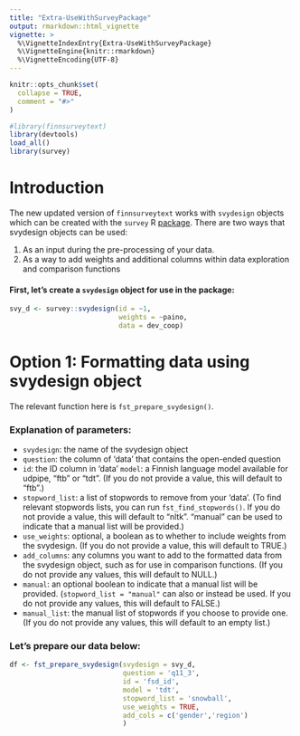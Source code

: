 ```yaml
---
title: "Extra-UseWithSurveyPackage"
output: rmarkdown::html_vignette
vignette: >
  %\VignetteIndexEntry{Extra-UseWithSurveyPackage}
  %\VignetteEngine{knitr::rmarkdown}
  %\VignetteEncoding{UTF-8}
---
```


```r
knitr::opts_chunk$set(
  collapse = TRUE,
  comment = "#>"
)
```

```r
#library(finnsurveytext)
library(devtools)
load_all()
library(survey)
```

# Introduction

The new updated version of `finnsurveytext` works with `svydesign` objects which can be created with the `survey` R [package](https://cran.r-project.org/package=survey). There are two ways that svydesign objects can be used:

1. As an input during the pre-processing of your data.
2. As a way to add weights and additional columns within data exploration and comparison functions

#### First, let's create a `svydesign` object for use in the package:

```r
svy_d <- survey::svydesign(id = ~1, 
                           weights = ~paino, 
                           data = dev_coop)
```

# Option 1: Formatting data using svydesign object

The relevant function here is `fst_prepare_svydesign()`.

### Explanation of parameters: 
* `svydesign`: the name of the svydesign object
* `question`: the column of 'data' that contains the open-ended question
* `id`: the ID column in 'data'
`model`: a Finnish language model available for udpipe, "ftb" or "tdt". (If you do not provide a value, this will default to "ftb".)
* `stopword_list`: a list of stopwords to remove from your 'data'. (To find relevant stopwords lists, you can run `fst_find_stopwords()`. If you do not provide a value, this will default to "nltk". "manual" can be used to indicate that a manual list will be provided.)
* `use_weights`: optional, a boolean as to whether to include weights from the svydesign. (If you do not provide a value, this will default to TRUE.)
* `add_columns`: any columns you want to add to the formatted data from the svydesign object, such as for use in comparison functions. (If you do not provide any values, this will default to NULL.)
* `manual`: an optional boolean to indicate that a manual list will be provided. (`stopword_list = "manual"` can also or instead be used. If you do not provide any values, this will default to FALSE.)
* `manual_list`: the manual list of stopwords if you choose to provide one. (If you do not provide any values, this will default to an empty list.)

### Let's prepare our data below: 

```r
df <- fst_prepare_svydesign(svydesign = svy_d,
                            question = 'q11_3',
                            id = 'fsd_id',
                            model = 'tdt',
                            stopword_list = 'snowball',
                            use_weights = TRUE,
                            add_cols = c('gender','region')
                            )
```

